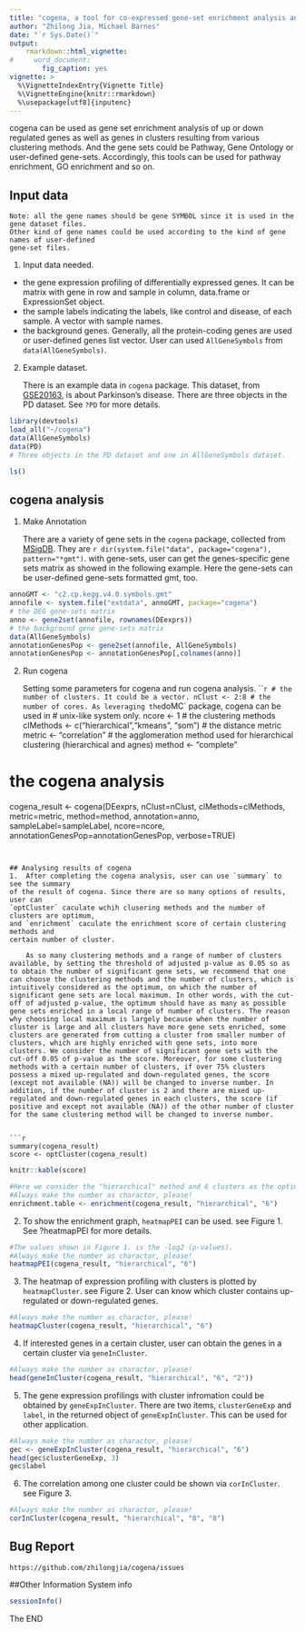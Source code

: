 ```yaml
---
title: "cogena, a tool for co-expressed gene-set enrichment analysis and visualization"
author: "Zhilong Jia, Michael Barnes"
date: "`r Sys.Date()`"
output:
    rmarkdown::html_vignette:
#     word_document:
        fig_caption: yes
vignette: >
  %\VignetteIndexEntry{Vignette Title}
  %\VignetteEngine{knitr::rmarkdown}
  %\usepackage[utf8]{inputenc}
---
```


cogena can be used as gene set enrichment analysis of up or down regulated 
genes as well as genes in clusters resulting from various clustering methods. 
And the gene sets could be Pathway, Gene Ontology or user-defined gene-sets. 
Accordingly, this tools can be used for pathway enrichment, GO enrichment 
and so on.  

## Input data
    Note: all the gene names should be gene SYMBOL since it is used in the gene dataset files.
    Other kind of gene names could be used according to the kind of gene names of user-defined
    gene-set files.

1. Input data needed.

- the gene expression profiling of differentially expressed genes. It can be 
matrix with gene in row and sample in column, data.frame or ExpressionSet object.
- the sample labels indicating the labels, like control and disease, of each 
sample. A vector with sample names.
- the background genes. Generally, all the protein-coding genes are used or 
user-defined genes list vector. User can used `AllGeneSymbols` from `data(AllGeneSymbols)`.

2. Example dataset.

    There is an example data in `cogena` package. This dataset, from [GSE20163](http://www.ncbi.nlm.nih.gov/geo/query/acc.cgi?acc=GSE20163), is about Parkinson's disease. 
    There are three objects in the PD dataset. See `?PD` for more details.

```r
library(devtools)
load_all("~/cogena")
data(AllGeneSymbols)
data(PD)
# Three objects in the PD dataset and one in AllGeneSymbols dataset.
```
```r
ls()
```

## cogena analysis

1.  Make Annotation

    There are a variety of gene sets in the `cogena` package, collected from 
    [MSigDB](http://www.broadinstitute.org/gsea/msigdb/index.jsp). They are `r dir(system.file("data", package="cogena"), pattern="*gmt")`. with gene-sets, user can get the genes-specific gene
    sets matrix as showed in the following example. Here the gene-sets can be user-defined
    gene-sets formatted gmt, too.
    
```r
annoGMT <- "c2.cp.kegg.v4.0.symbols.gmt"
annofile <- system.file("extdata", annoGMT, package="cogena")
# the DEG gene-sets matrix
anno <- gene2set(annofile, rownames(DEexprs))
# the background gene gene-sets matrix
data(AllGeneSymbols)
annotationGenesPop <- gene2set(annofile, AllGeneSymbols)
annotationGenesPop <- annotationGenesPop[,colnames(anno)]
```

    
2. Run cogena

    Setting some parameters for cogena and run cogena analysis.
```r
# the number of clusters. It could be a vector.
nClust <- 2:8
# the number of cores. As leveraging the `doMC` package, cogena can be used in
# unix-like system only.
ncore <- 1
# the clustering methods
clMethods <- c("hierarchical","kmeans", "som")
# the distance metric
metric <- "correlation"
# the agglomeration method used for hierarchical clustering (hierarchical and agnes)
method <- "complete"

# the cogena analysis
cogena_result <- cogena(DEexprs, nClust=nClust, clMethods=clMethods, metric=metric,
                      method=method,  annotation=anno, sampleLabel=sampleLabel, 
                      ncore=ncore, annotationGenesPop=annotationGenesPop, verbose=TRUE)
```


## Analysing results of cogena
1.  After completing the cogena analysis, user can use `summary` to see the summary 
of the result of cogena. Since there are so many options of results, user can 
`optCluster` caculate wchih clusering methods and the number of clusters are optimum, 
and `enrichment` caculate the enrichment score of certain clustering methods and 
certain number of cluster.

    As so many clustering methods and a range of number of clusters available, by setting the threshold of adjusted p-value as 0.05 so as to obtain the number of significant gene sets, we recommend that one can choose the clustering methods and the number of clusters, which is intuitively considered as the optimum, on which the number of significant gene sets are local maximum. In other words, with the cut-off of adjusted p-value, the optimum should have as many as possible gene sets enriched in a local range of number of clusters. The reason why choosing local maximum is largely because when the number of cluster is large and all clusters have more gene sets enriched, some clusters are generated from cutting a cluster from smaller number of clusters, which are highly enriched with gene sets, into more clusters. We consider the number of significant gene sets with the cut-off 0.05 of p-value as the score. Moreover, for some clustering methods with a certain number of clusters, if over 75% clusters possess a mixed up-regulated and down-regulated genes, the score (except not available (NA)) will be changed to inverse number. In addition, if the number of cluster is 2 and there are mixed up-regulated and down-regulated genes in each clusters, the score (if positive and except not available (NA)) of the other number of cluster for the same clustering method will be changed to inverse number.
    

```r
summary(cogena_result)
score <- optCluster(cogena_result)
```

```r
knitr::kable(score)
```

```r
#Here we consider the "hierarchical" method and 6 clusters as the optimum.
#Always make the number as charactor, please!
enrichment.table <- enrichment(cogena_result, "hierarchical", "6")
```

2.  To show the enrichment graph, `heatmapPEI` can be used. see Figure 1. 
See ?heatmapPEI for more details.

```r
#The values shown in Figure 1. is the -log2 (p-values).
#Always make the number as charactor, please!
heatmapPEI(cogena_result, "hierarchical", "6")
```

3.  The heatmap of expression profiling with clusters is plotted by `heatmapCluster`. see Figure 2.
User can know which cluster contains up-regulated or down-regulated genes.
```r
#Always make the number as charactor, please!
heatmapCluster(cogena_result, "hierarchical", "6")
```

4.  If interested genes in a certain cluster, user can obtain the genes in a certain
cluster via `geneInCluster`.
```r
#Always make the number as charactor, please!
head(geneInCluster(cogena_result, "hierarchical", "6", "2"))
```

5.  The gene expression profilings with cluster infromation could be obtained by `geneExpInCluster`. There are two items, `clusterGeneExp` and `label`, in the returned object of `geneExpInCluster`. This can be used for other application.
```r
#Always make the number as charactor, please!
gec <- geneExpInCluster(cogena_result, "hierarchical", "6")
head(gec$clusterGeneExp, 3)
gec$label
```

6. The correlation among one cluster could be shown via `corInCluster`. see Figure 3.
```r
#Always make the number as charactor, please!
corInCluster(cogena_result, "hierarchical", "8", "8")
```

## Bug Report
    https://github.com/zhilongjia/cogena/issues



##Other Information
System info
```r
sessionInfo()
```
The END
